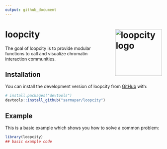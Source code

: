 ```yaml
---
output: github_document
---
```


<!-- README.md is generated from README.Rmd. Please edit that file -->

# loopcity <a href="http://www.sarmapar.com/loopcity/"><img src="man/figures/logo.png" align="right" width="150" style="padding-left:20px" alt="loopcity logo" /></a>

<!-- badges: start -->

<!-- badges: end -->

The goal of loopcity is to provide modular functions to call and visualize chromatin interaction communities.

## Installation

You can install the development version of loopcity from [GitHub](https://github.com/) with:

``` r
# install.packages("devtools")
devtools::install_github("sarmapar/loopcity")
```

## Example

This is a basic example which shows you how to solve a common problem:

```r
library(loopcity)
## basic example code
```
